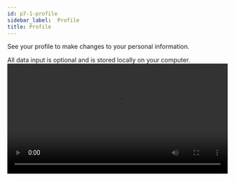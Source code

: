```yaml
---
id: p7-1-profile
sidebar_label:  Profile
title: Profile
---
```


See your profile to make changes to your personal information.

All data input is optional and is stored locally on your computer.
<video controls src="/assets/profile.mov" width="100%" type="video/mov"/>